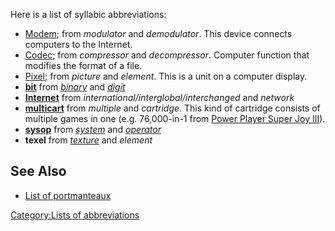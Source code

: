 Here is a list of syllabic abbreviations:

*[[Modem]]; from ''modulator'' and ''demodulator''.  This device connects computers to the Internet.
*[[Codec]]; from ''compressor'' and ''decompressor''.  Computer function that modifies the format of a file.
*[[Pixel]]; from ''picture'' and ''element''.  This is a unit on a computer display.
*'''[[bit]]''' from ''[[binary]]'' and ''[[numerical digit|digit]]''
*'''[[Internet]]''' from ''international/interglobal/interchanged'' and ''network''
*'''[[multicart]]''' from ''multiple'' and ''cartridge''.  This kind of cartridge consists of multiple games in one (e.g. 76,000-in-1 from [[Power Player Super Joy III]]).
*'''[[sysop]]''' from ''[[system]]'' and ''[[operator]]''<!--Dubious: combines initial syllables-->
*'''texel''' from ''[[texture]]'' and ''element''
{{listdev}}

==See Also==
*[[List of portmanteaux]]

[[Category:Lists of abbreviations]]
